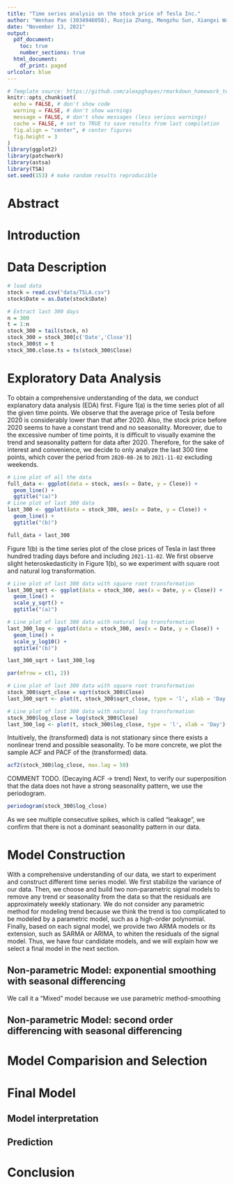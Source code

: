 ```yaml
---
title: "Time series analysis on the stock price of Tesla Inc."
author: "Wenhao Pan (3034946058), Ruojia Zhang, Mengzhu Sun, Xiangxi Wang, Mingmao Sun"
date: "November 13, 2021"
output:
  pdf_document: 
    toc: true
    number_sections: true
  html_document:
    df_print: paged
urlcolor: blue
---
```

\newpage
```r
# Template source: https://github.com/alexpghayes/rmarkdown_homework_template
knitr::opts_chunk$set(
  echo = FALSE, # don't show code
  warning = FALSE, # don't show warnings
  message = FALSE, # don't show messages (less serious warnings)
  cache = FALSE, # set to TRUE to save results from last compilation
  fig.align = "center", # center figures
  fig.height = 3
)
library(ggplot2)
library(patchwork)
library(astsa)
library(TSA)
set.seed(153) # make random results reproducible
```

# Abstract

# Introduction

# Data Description

```r
# load data
stock = read.csv("data/TSLA.csv")
stock$Date = as.Date(stock$Date)

# Extract last 300 days
n = 300
t = 1:n
stock_300 = tail(stock, n)
stock_300 = stock_300[c('Date','Close')]
stock_300$t = t
stock_300.close.ts = ts(stock_300$Close)
```

# Exploratory Data Analysis

To obtain a comprehensive understanding of the data, we conduct explanatory data analysis (EDA) first. Figure 1(a) is the time series plot of all the given time points. We observe that the average price of Tesla before 2020 is considerably lower than that after 2020. Also, the stock price before 2020 seems to have a constant trend and no seasonality. Moreover, due to the excessive number of time points, it is difficult to visually examine the trend and seasonality pattern for data after 2020. Therefore, for the sake of interest and convenience, we decide to only analyze the last 300 time points, which cover the period from `2020-08-26` to `2021-11-02` excluding weekends.

```r
# Line plot of all the data
full_data <- ggplot(data = stock, aes(x = Date, y = Close)) +
  geom_line() +
  ggtitle("(a)")
# Line plot of last 300 data
last_300 <- ggplot(data = stock_300, aes(x = Date, y = Close)) +
  geom_line() +
  ggtitle("(b)")

full_data + last_300
```
Figure 1(b) is the time series plot of the close prices of Tesla in last three hundred trading days before and including `2021-11-02`. We first observe slight heteroskedasticity in Figure 1(b), so we experiment with square root and natural log transformation.

```r
# Line plot of last 300 data with square root transformation
last_300_sqrt <- ggplot(data = stock_300, aes(x = Date, y = Close)) +
  geom_line() +
  scale_y_sqrt() +
  ggtitle("(a)")

# Line plot of last 300 data with natural log transformation
last_300_log <- ggplot(data = stock_300, aes(x = Date, y = Close)) +
  geom_line() +
  scale_y_log10() +
  ggtitle("(b)")

last_300_sqrt + last_300_log
```
```r
par(mfrow = c(1, 2))

# Line plot of last 300 data with square root transformation
stock_300$sqrt_close = sqrt(stock_300$Close)
last_300_sqrt <- plot(t, stock_300$sqrt_close, type = 'l', xlab = 'Day')

# Line plot of last 300 data with natural log transformation
stock_300$log_close = log(stock_300$Close)
last_300_log <- plot(t, stock_300$log_close, type = 'l', xlab = 'Day')
```
Intuitively, the (transformed) data is not stationary since there exists a nonlinear trend and possible seasonality. To be more concrete, we plot the sample ACF and PACF of the (transformed) data.

```r
acf2(stock_300$log_close, max.lag = 50)
```

COMMENT TODO. (Decaying ACF -> trend) Next, to verify our superposition that the data does not have a strong seasonality pattern, we use the periodogram.

```r
periodogram(stock_300$log_close)
```
As we see multiple consecutive spikes, which is called "leakage", we confirm that there is not a dominant seasonality pattern in our data.

# Model Construction

With a comprehensive understanding of our data, we start to experiment and construct different time series model. We first stabilize the variance of our data. Then, we choose and build two non-parametric signal models to remove any trend or seasonality from the data so that the residuals are approximately weekly stationary. We do not consider any parametric method for modeling trend because we think the trend is too complicated to be modeled by a parametric model, such as a high-order polynomial.  Finally, based on each signal model, we provide two ARMA models or its extension, such as SARMA or ARIMA, to whiten the residuals of the signal model. Thus, we have four candidate models, and we will explain how we select a final model in the next section.

## Non-parametric Model: exponential smoothing with seasonal differencing 

We call it a "Mixed" model because we use parametric method-smoothing

## Non-parametric Model: second order differencing with seasonal differencing

# Model Comparision and Selection

# Final Model

## Model interpretation

## Prediction

# Conclusion
